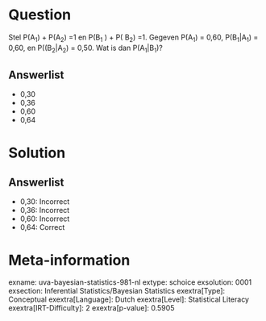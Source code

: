 Question
========

Stel P(A~1~) + P(A~2~) =1 en P(B~1~ ) + P( B~2~) =1. Gegeven P(A~1~) =
0,60, P(B~1~\|A~1~) = 0,60, en P((B~2~\|A~2~) = 0,50. Wat is dan
P(A~1~\|B~1~)?

Answerlist
----------

* 0,30
* 0,36
* 0,60
* 0,64

Solution
========

Answerlist
----------

* 0,30: Incorrect
* 0,36: Incorrect
* 0,60: Incorrect
* 0,64: Correct

Meta-information
================
exname: uva-bayesian-statistics-981-nl
extype: schoice
exsolution: 0001
exsection: Inferential Statistics/Bayesian Statistics
exextra[Type]: Conceptual
exextra[Language]: Dutch
exextra[Level]: Statistical Literacy
exextra[IRT-Difficulty]: 2
exextra[p-value]: 0.5905
